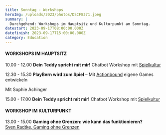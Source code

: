 ```yaml
---
title: Sonntag - Workshops
heroImg: /uploads/2023/photos/DSCF8371.jpeg
summary: |
  Durchgehend: Workshops im Hauptsitz und Kulturpunkt am Sonntag.
datestart: 2023-09-17T08:00:00.000Z
datefinish: 2023-09-17T15:00:00.000Z
category: Education
---
```


#### WORKSHOPS IM HAUPTSITZ

10.00 - 12.00
&#x9;**Dein Teddy spricht mit mir!** 	Chatbot Workshop mit [Spielkultur](https://spielkultur.ch/)

12.30 - 15.30
&#x9;**PlayBern wird zum Spiel** – Mit [Actionbound](https://de.actionbound.com/) eigene Games entwickeln

&#x9;Mit Sophie Achinger

15.00 - 17.00
&#x9;**Dein Teddy spricht mit mir!** Chatbot Workshop mit [Spielkultur](https://spielkultur.ch/)

#### &#xA;WORKSHOP IM KULTURPUNKT

13.00 - 15.00
&#x9;**Gaming ohne Grenzen:  wie kann das funktionieren?** \
&#x9;[Sven Radtke, Gaming ohne Grenzen](https://gaming-ohne-grenzen.de/)
